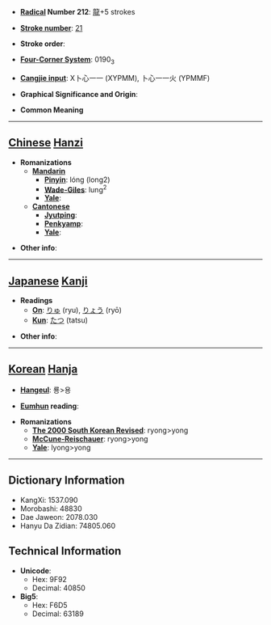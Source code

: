 * '''[[Wiktionary:Chinese radical index| Radical]] Number 212''': [[Wiktionary:Chinese radical index 龍|龍]]+5 strokes

* '''[[Wiktionary:Chinese total strokes index|Stroke number]]''': [[Wiktionary:Chinese total strokes index 21|21]]

* '''Stroke order''': 

* '''[[Wiktionary:Chinese four corner index|Four-Corner System]]''': 0190<sub>3</sub>

* '''[[Wiktionary:Chinese Cangjie index|Cangjie input]]''': X卜心一一 (XYPMM), 卜心一一火 (YPMMF)

* '''Graphical Significance and Origin''': 

* '''Common Meaning'''

----

== [[Chinese]] [[Hanzi]] ==

* '''Romanizations'''
** '''[[Mandarin]]'''
*** '''[[Pinyin]]''': lóng (long2)
*** '''[[Wade-Giles]]''': lung<sup>2</sup>
*** '''[[Yale]]''': 
** '''[[Cantonese]]'''
*** '''[[Jyutping]]''':
*** '''[[Penkyamp]]''': 
*** '''[[Yale]]''': 

* '''Other info''': 

----

== [[Japanese]] [[Kanji]] ==

* '''Readings'''
** '''[[On]]''': [[りゅ]] (ryu), [[りょう]] (ryō)
** '''[[Kun]]''': [[たつ]] (tatsu)

* '''Other info''':  

----

== [[Korean]] [[Hanja]] ==

* '''[[Hangeul]]''': 룡>용

* '''[[Eumhun]] reading''': 

* '''Romanizations'''
** '''[[The 2000 South Korean Revised Romanization|The 2000 South Korean Revised]]''': ryong>yong
** '''[[McCune-Reischauer]]''': ryong>yong
** '''[[Yale]]''': lyong>yong

----

== Dictionary Information ==

* KangXi: 1537.090
* Morobashi: 48830
* Dae Jaweon: 2078.030
* Hanyu Da Zidian: 74805.060

== Technical Information ==

* '''Unicode''':
** Hex: 9F92
** Decimal: 40850
* '''Big5''':
** Hex: F6D5
** Decimal: 63189